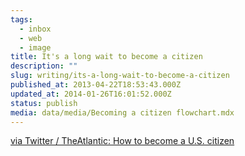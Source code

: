 ```yaml
---
tags:
  - inbox
  - web
  - image
title: It's a long wait to become a citizen
description: ""
slug: writing/its-a-long-wait-to-become-a-citizen
published_at: 2013-04-22T18:53:43.000Z
updated_at: 2014-01-26T16:01:52.000Z
status: publish
media: data/media/Becoming a citizen flowchart.mdx
---
```

[via Twitter / TheAtlantic: How to become a U.S. citizen](https://twitter.com/TheAtlantic/status/326345741691916288/photo/1)
